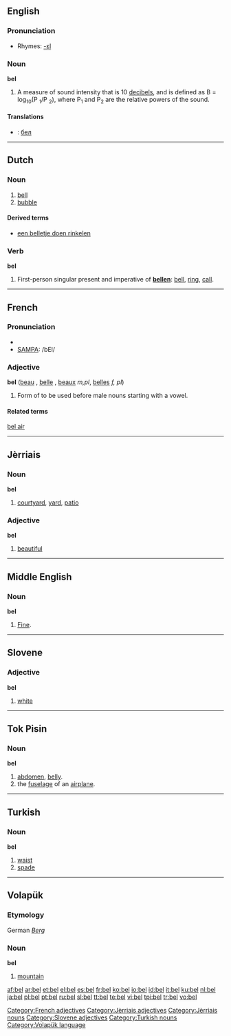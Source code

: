 {{see|bell}}
==English==

===Pronunciation===
*Rhymes: [[Rhymes:English:-ɛl|-ɛl]]

===Noun===
'''bel'''

# A measure of sound intensity that is 10 [[decibel]]s, and is defined as B = log<sub>10</sub>(P <sub>1</sub>/P <sub>2</sub>), where P<sub>1</sub> and P<sub>2</sub> are the relative powers of the sound.

====Translations====
{{checktrans}}

*{{ttbc|Bulgarian}}: [[бел]] {{m}}

----

==Dutch==

===Noun===
{{nl-noun|g1=m|g2=f|bellen|belletje}}

# [[bell]]
# [[bubble]]

====Derived terms====
*[[een belletje doen rinkelen]]

===Verb===
'''bel'''

# First-person singular present and imperative of '''[[bellen]]''': [[bell]], [[ring]], [[call]].

----

==French==

===Pronunciation===
*{{IPA|/bɛl/}}
*[[w:SAMPA|SAMPA]]: /bEl/

===Adjective===
'''bel''' {{m}} ([[beau]] {{m}}, [[belle]] {{f}}, [[beaux]] ''m,pl'', [[belles]] ''f, pl'')

# Form of {{term|beau||lang=fr|beautiful, nice}} to be used before male nouns starting with a vowel.

====Related terms====
[[bel air]]
[[Category:French adjectives]]
----

==Jèrriais==

===Noun===
'''bel''' {{m}}

# [[courtyard]], [[yard]], [[patio]]

===Adjective===
'''bel''' {{m}}

# [[beautiful]]

[[Category:Jèrriais adjectives]]
[[Category:Jèrriais nouns]]

----

==Middle English==

===Noun===
'''bel'''

# [[fine|Fine]]. {{gloss|Middle English}}

----

==Slovene==

===Adjective===
'''bel'''

# [[white]]

[[Category:Slovene adjectives]]

----

==Tok Pisin==

===Noun===
'''bel'''

# [[abdomen]], [[belly]].
# the [[fuselage]] of an [[airplane]].

----

==Turkish==

===Noun===
'''bel'''

# [[waist]]
# [[spade]]

[[Category:Turkish nouns]]

----

==Volapük==

===Etymology===
German ''[[Berg]]''

===Noun===
'''bel'''

# [[mountain]]

[[Category:Volapük language]]

[[af:bel]]
[[ar:bel]]
[[et:bel]]
[[el:bel]]
[[es:bel]]
[[fr:bel]]
[[ko:bel]]
[[io:bel]]
[[id:bel]]
[[it:bel]]
[[ku:bel]]
[[nl:bel]]
[[ja:bel]]
[[pl:bel]]
[[pt:bel]]
[[ru:bel]]
[[sl:bel]]
[[tt:bel]]
[[te:bel]]
[[vi:bel]]
[[tpi:bel]]
[[tr:bel]]
[[vo:bel]]